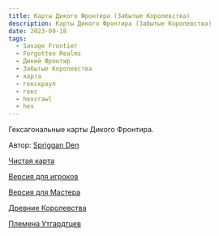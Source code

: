 ```yaml
---
title: Карты Дикого Фронтира (Забытые Королевства)
description: Карты Дикого Фронтира (Забытые Королевства)
date: 2023-09-18
tags:
  - Savage Frontier
  - Forgotten Realms
  - Дикий Фронтир
  - Забытые Королевства
  - карта
  - гекскраул
  - гекс
  - hexcrawl
  - hex
---
```


Гексагональные карты Дикого Фронтира.

Автор: [Spriggan Den](https://spriggans-den.com/2022/11/16/the-savage-frontier-hexmap-of-the-north/)

[Чистая карта](https://cyborgsandmages.com/images/the_savage_frontier_by_yora_blank_map.png)

[Версия для игроков](https://cyborgsandmages.com/images/the_savage_frontier_by_yora_player_map.png)

[Версия для Мастера](https://cyborgsandmages.com/images/the_savage_frontier_by_yora_gm_map.png)

[Древние Королевства](https://cyborgsandmages.com/images/the_savage_frontier_kingdoms.png)

[Племена Утгардтцев](https://cyborgsandmages.com/images/the_savage_frontier_uthgardt.png)
